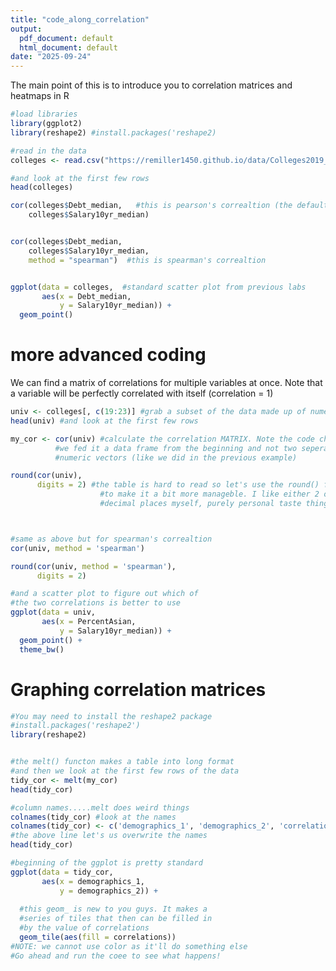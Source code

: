 ```yaml
---
title: "code_along_correlation"
output:
  pdf_document: default
  html_document: default
date: "2025-09-24"
---
```


The main point of this is to introduce you to correlation matrices and heatmaps in R

```r
#load libraries
library(ggplot2)
library(reshape2) #install.packages('reshape2)

#read in the data
colleges <- read.csv("https://remiller1450.github.io/data/Colleges2019_Complete.csv")

#and look at the first few rows
head(colleges)
```



```r

cor(colleges$Debt_median,   #this is pearson's correaltion (the default)
    colleges$Salary10yr_median)


cor(colleges$Debt_median,  
    colleges$Salary10yr_median,
    method = "spearman")  #this is spearman's correaltion


ggplot(data = colleges,  #standard scatter plot from previous labs
       aes(x = Debt_median,
           y = Salary10yr_median)) +
  geom_point()
```



# more advanced coding
We can find a matrix of correlations for multiple variables at once. Note that a variable will be perfectly correlated with itself (correlation = 1)
```r
univ <- colleges[, c(19:23)] #grab a subset of the data made up of numeric vars.
head(univ) #and look at the first few rows

my_cor <- cor(univ) #calculate the correlation MATRIX. Note the code changed only in that
          #we fed it a data frame from the beginning and not two seperate
          #numeric vectors (like we did in the previous example)

round(cor(univ),
      digits = 2) #the table is hard to read so let's use the round() function
                    #to make it a bit more manageble. I like either 2 or 3 
                    #decimal places myself, purely personal taste thing



#same as above but for spearman's correaltion
cor(univ, method = 'spearman') 

round(cor(univ, method = 'spearman'),
      digits = 2) 

#and a scatter plot to figure out which of
#the two correlations is better to use
ggplot(data = univ,
       aes(x = PercentAsian,
           y = Salary10yr_median)) +
  geom_point() +
  theme_bw()
```


# Graphing correlation matrices

```r
#You may need to install the reshape2 package
#install.packages('reshape2')
library(reshape2)


#the melt() functon makes a table into long format
#and then we look at the first few rows of the data
tidy_cor <- melt(my_cor)
head(tidy_cor)

#column names.....melt does weird things
colnames(tidy_cor) #look at the names
colnames(tidy_cor) <- c('demographics_1', 'demographics_2', 'correlations') 
#the above line let's us overwrite the names
head(tidy_cor)

#beginning of the ggplot is pretty standard
ggplot(data = tidy_cor,
       aes(x = demographics_1,
           y = demographics_2)) +
  
  #this geom_ is new to you guys. It makes a 
  #series of tiles that then can be filled in
  #by the value of correlations
  geom_tile(aes(fill = correlations))
#NOTE: we cannot use color as it'll do something else
#Go ahead and run the coee to see what happens!
```